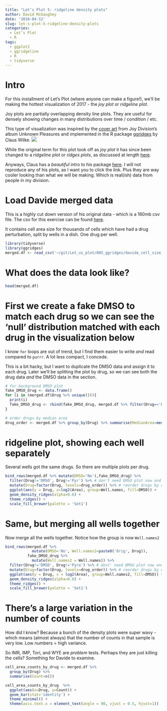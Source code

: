 ```yaml
---
title: "Let’s Plot 5: ridgeline density plots"
author: David McGaughey
date: '2018-04-12'
slug: let-s-plot-5-ridgeline-density-plots
categories:
  - Let’s Plot
  - R
tags:
  - ggplot2
  - ggridgeline
  - R
  - tidyverse
---
```

# Intro
For this installment of Let's Plot (where anyone can make a figure!), we'll be making the hottest visualization of 2017 - the *joy plot* or *ridgeline plot*. 

Joy plots are partially overlapping density line plots. They are useful for densely showing changes in many distributions over time / condition / etc. 

This type of visualization was inspired by the [cover art](https://en.wikipedia.org/wiki/Unknown_Pleasures) from Joy Division’s album Unknown Pleasures and implemented in the R package [ggridges](http://cran.r-project.org/web/packages/ggridges) by Claus Wilke. 
![](/img/lets_plot_5_cover.jpg)

While the original term for this plot took off as *joy plot* it has since been changed to a *ridgeline plot* or *ridges plots*, as discussed at length [here](http://serialmentor.com/blog/2017/9/15/goodbye-joyplots). 

Anyways, Claus has a *beautiful* intro to his package [here](https://cran.r-project.org/web/packages/ggridges/vignettes/gallery.html). I will not reproduce any of his plots, as I want you to click the link. Plus they are way cooler looking than what we will be making. Which is real(ish) data from people in my division. 

# Load Davide merged data
This is a highly cut down version of his original data - which is a 160mb csv file. The csv for this exercise can be found [here](https://github.com/davemcg/Let_us_plot/blob/master/005_ggridges/davide_cell_size_data.csv).

It contains cell area size for thousands of cells which have had a drug perturbation, split by wells in a dish. One drug per well. 
```r
library(tidyverse)
library(ggridges)
merged.df <- read_csv('~/git/Let_us_plot/005_ggridges/davide_cell_size_data.csv')
```

# What does the data look like? 
```r
head(merged.df)
```

# First we create a fake DMSO to match each drug so we can see the 'null' distribution matched with each drug in the visualization below
I know `for` loops are out of trend, but I find them easier to write *and* read compared to `purrr`. A lot less compact, I concede. 

This is a bit hacky, but I want to duplicate the DMSO data and assign it to each drug. Later we'll be splitting the plot by drug, so we can see both the drug data *and* the DMSO data in the section. 
```r
# for background DMSO plot
fake_DMSO_drug <- data.frame()
for (i in (merged.df$Drug %>% unique())){
  print(i)
  fake_DMSO_drug <- rbind(fake_DMSO_drug, merged.df %>% filter(Drug=='DMSO') %>% mutate(Drug = i, Well.names=paste0('0DMSO_', i), DMSO='Yes'))
}

# order drugs by median area
drug_order <- merged.df %>% group_by(Drug) %>% summarise(MedianArea=median(Area)) %>% arrange(MedianArea) %>% pull(Drug)
```

# ridgeline plot, showing each well separately
Several wells got the same drugs. So there are multiple plots per drug. 
```r
bind_rows(merged.df %>% mutate(DMSO='No'),fake_DMSO_drug) %>% 
  filter(Drug!='DMSO', Drug!='Pyr') %>% # don't need DMSO plot now and Pyr is empty
  mutate(Drug=factor(Drug, levels=drug_order)) %>% # reorder drugs by drug_order above 
  ggplot(aes(y = Drug, x=log2(Area), group=Well.names, fill=DMSO)) +
  geom_density_ridges(alpha=0.6) + 
  theme_ridges() + 
  scale_fill_brewer(palette = 'Set1')
```

# Same, but merging all wells together
Now merge all the wells together. Notice how the group is now `Well.names2`
```r

bind_rows(merged.df %>% 
            mutate(DMSO='No', Well.names2=paste0('Orig', Drug)),
          fake_DMSO_drug %>% 
            mutate(Well.names2 = Well.names)) %>% 
  filter(Drug!='DMSO', Drug!='Pyro') %>% # dont' need DMSO plot now and Pyroxamine is empty
  mutate(Drug=factor(Drug, levels=drug_order)) %>% # reorder drugs by drug_order above 
  ggplot(aes(y = Drug, x = log2(Area), group=Well.names2, fill=DMSO)) +
  geom_density_ridges(alpha=0.6) + 
  theme_ridges() + 
  scale_fill_brewer(palette = 'Set1')

```

# There's a large variation in the number of counts
How did I know? Because a bunch of the density plots were super wavy - which means (almost always) that the number of counts in that sample is very low. Low numbers = high variance. 

So IMR, IMP, Tori, and WYE are *problem* tests. Perhaps they are just killing the cells? Something for Davide to examine.
```r
cell_area_counts_by_drug <- merged.df %>% 
  group_by(Drug) %>% 
  summarise(Count=n())

cell_area_counts_by_drug  %>% 
  ggplot(aes(x=Drug, y=Count)) +
  geom_bar(stat='identity') + 
  theme_minimal() +
  theme(axis.text.x = element_text(angle = 90, vjust = 0.5, hjust=1))
```

